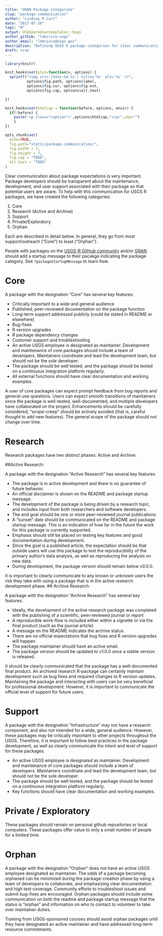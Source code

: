 ```yaml
---
title: "GRAN Package Categories"
slug: "package-communication"
author: "Lindsay R Carr"
date: "2017-07-20"
tag1: "R"
output: USGSmarkdowntemplates::hugo
author_github: "ldecicco-usgs"
author_email: "ldecicco@usgs.gov"
description: "Defining USGS R package categories for clear communication of maintenance, feature development, and user support."
draft: true
---
```


```r
library(knitr)

knit_hooks$set(plot=function(x, options) {
  sprintf("<img src='/%s%s-%d.%s'/ title='%s' alt='%s' />",
          options$fig.path, options$label,
          options$fig.cur, options$fig.ext,
          options$fig.cap, options$alt.text)

})

knit_hooks$set(htmlcap = function(before, options, envir) {
  if(!before) {
    paste('<p class="caption">',options$htmlcap,"</p>",sep="")
    }
})

opts_chunk$set(
  echo=TRUE,
  fig.path="static/package-communication/",
  fig.width = 7,
  fig.height = 7,
  fig.cap = "TODO",
  alt.text = "TODO"
)
```

Clear communication about package expectations is very important. Package developers should be transparent about the maintenance, development, and user support associated with their package so that potential users are aware. To help with this communication for USGS R packages, we have created the following categories:

1. Core
2. Research (Active and Archive)
3. Support
4. Private/Exploratory
5. Orphan

Each are described in detail below. In general, they go from most support/outreach ("Core") to least ("Orphan").

People with packages on the [USGS-R GitHub community](github.com/USGS-R) and/or [GRAN](https://owi.usgs.gov/R/gran.html) should add a startup message to their pacakge indicating the package category. See `?packageStartupMessage` to learn how.

# Core

A package with the designation “Core” has several key features:

* Critically important to a wide and general audience
* Published, peer-reviewed documentation on the package function
* Long-term support addressed publicly (could be stated in README or elsewhere)
* Bug-fixes
* R version upgrades
* R package dependency changes
* Customer support and troubleshooting
* An active USGS employee is designated as maintainer. Development and maintenance of core packages should include a team of developers. Maintainers coordinate and lead the development team, but should not be the sole developer. 
* The package should be well tested, and the package should be tested on a continuous integration platform regularly. 
* All external functions should have clear documentation and working examples.

A user of core packages can expect prompt feedback from bug reports and general-use questions. Users can expect smooth transitions of maintainers since the package is well-tested, well-documented, and multiple developers have collaborated on the project. Enhancements should be carefully considered, “scope-creep” should be actively avoided (that is, careful thought to add new features). The general scope of the package should not change over time.

# Research
Research packages have two distinct phases: Active and Archive.

##Active Research:

A package with the designation “Active Research” has several key features:

* The package is in active development and there is no guarantee of future behavior. 
* An official disclaimer is shown on the README and package startup message.
* The development of the package is being driven by a research topic, and includes input from both researchers and software developers. 
* The end goal should be one or more peer-reviewed journal publications.
* A “sunset” date should be communicated on the README and package startup message. This is an indication of how far in the future the work for this package is currently supported. 
* Emphasis should still be placed on testing key features and good documentation during development. 
* Since the goal is a published article, the expectation should be that outside users will use this package to test the reproducibility of the primary author’s data analysis, as well as reproducing the analysis on new data.
* During development, the package version should remain below v0.0.0.

It is important to clearly communicate to any known or unknown users the risk they take with using a package that is in the active research development phase. 
## Archive Research:

A package with the designation “Archive Research” has several key features:

* Ideally, the development of the active research package was completed with the publishing of a scientific, peer-reviewed journal or report
* A reproducible work-flow is included either within a vignette or via the final product (such as the journal article)
* A message on the README indicates the archive status. 
* There are no official expectations that bug fixes and R version upgrades will happen.
* The package maintainer should have an active email. 
* The package version should be updated to v1.0.0 once a stable version is released.

It should be clearly communicated that the package has a well-documented final product. An archived research R-package can certainly maintain development such as bug fixes and required changes to R version updates. Maintaining the package and interacting with users can be very beneficial for professional development. However, it is important to communicate the official level of support for future users.

# Support

A package with the designation “Infrastructure” may not have a research component, and also not intended for a wide, general audience. However, these packages may be critically important to other projects throughout the USGS. Therefore, it is important to follow best practices in the package development, as well as clearly communicate the intent and level of support for these packages. 

* An active USGS employee is designated as maintainer. Development and maintenance of core packages should include a team of developers. Maintainers coordinate and lead the development team, but should not be the sole developer. 
* The package should be well tested, and the package should be tested on a continuous integration platform regularly. 
* Key functions should have clear documentation and working examples.

# Private / Exploratory
These packages should remain on personal github repositories or local computers. These packages offer value to only a small number of people for a limited time. 

# Orphan
A package with the designation “Orphan” does not have an active USGS employee designated as maintainer. The odds of a package becoming orphaned can be minimized during the package-creation phase by using a team of developers to collaborate, and emphasizing clear documentation and high test-coverage. Community efforts to troubleshoot issues and submit bug-fixes are encouraged. Orphan packages should include some communication on both the readme and package startup message that the status is “orphan” and information on who to contact to volunteer to take over maintainer duties.

Training from USGS-sponsored courses should avoid orphan packages until they have designated an active maintainer and have addressed long-term resource commitments.
